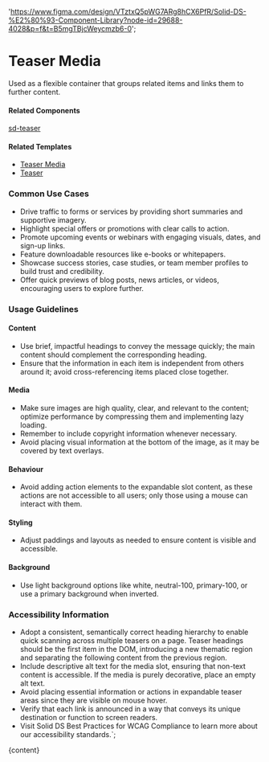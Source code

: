 

  'https://www.figma.com/design/VTztxQ5pWG7ARg8hCX6PfR/Solid-DS-%E2%80%93-Component-Library?node-id=29688-4028&p=f&t=B5mgTBjcWeycmzb6-0';

# Teaser Media

Used as a flexible container that groups related items and links them to further content.

<DefaultStory />

<DocumentationLinks storybookLink="${storybookLink}" figmaLibrary="${figmaLibrary}" figmaDocs="${figmaDocs}" />

#### Related Components

[sd-teaser](/?path=/docs/components-sd-teaser--docs)

#### Related Templates

- [Teaser Media](/?path=/docs/templates-teaser-media--docs)
- [Teaser](/?path=/docs/templates-teaser--docs)

### Common Use Cases

- Drive traffic to forms or services by providing short summaries and supportive imagery.
- Highlight special offers or promotions with clear calls to action.
- Promote upcoming events or webinars with engaging visuals, dates, and sign-up links.
- Feature downloadable resources like e-books or whitepapers.
- Showcase success stories, case studies, or team member profiles to build trust and credibility.
- Offer quick previews of blog posts, news articles, or videos, encouraging users to explore further.

### Usage Guidelines

#### Content

- Use brief, impactful headings to convey the message quickly; the main content should complement the corresponding heading.
- Ensure that the information in each item is independent from others around it; avoid cross-referencing items placed close together.

#### Media

- Make sure images are high quality, clear, and relevant to the content; optimize performance by compressing them and implementing lazy loading.
- Remember to include copyright information whenever necessary.
- Avoid placing visual information at the bottom of the image, as it may be covered by text overlays.

#### Behaviour

- Avoid adding action elements to the expandable slot content, as these actions are not accessible to all users; only those using a mouse can interact with them.

#### Styling

- Adjust paddings and layouts as needed to ensure content is visible and accessible.

#### Background

- Use light background options like white, neutral-100, primary-100, or use a primary background when inverted.

### Accessibility Information

- Adopt a consistent, semantically correct heading hierarchy to enable quick scanning across multiple teasers on a page. Teaser headings should be the first item in the DOM, introducing a new thematic region and separating the following content from the previous region.
- Include descriptive alt text for the media slot, ensuring that non-text content is accessible. If the media is purely decorative, place an empty alt text.
- Avoid placing essential information or actions in expandable teaser areas since they are visible on mouse hover.
- Verify that each link is announced in a way that conveys its unique destination or function to screen readers.
- Visit <sd-link href="https://www.figma.com/design/YDktJcseQIIQbsuCpoKS4V/Component-Docs?node-id=10708-5011&t=Z1FxSGWkmXG5r5sw-4" target="_blank">Solid DS Best Practices for WCAG Compliance</sd-link> to learn more about our accessibility standards.`;

<Meta title="Components/sd-teaser-media/Overview" />

<OverviewFormatter story={SdTeaserMediaStories.Default}>{content}</OverviewFormatter>

